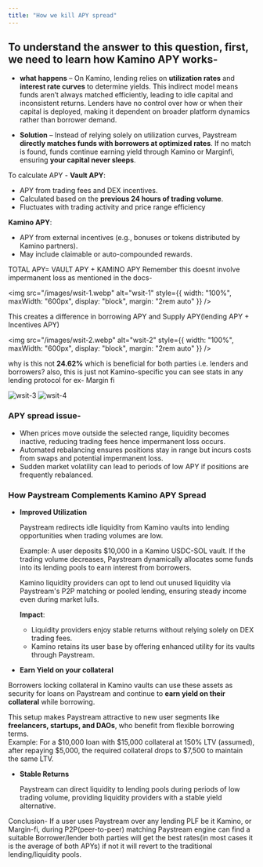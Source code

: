 ```yaml
---
title: "How we kill APY spread"
---
```


## To understand the answer to this question, first, we need to learn how Kamino APY works-

- **what happens** – On Kamino, lending relies on **utilization rates** and **interest rate curves** to determine yields. This indirect model means funds aren’t always matched efficiently, leading to idle capital and inconsistent returns. Lenders have no control over how or when their capital is deployed, making it dependent on broader platform dynamics rather than borrower demand.
  
- **Solution** – Instead of relying solely on utilization curves, Paystream **directly matches funds with borrowers at optimized rates**. If no match is found, funds continue earning yield through Kamino or Marginfi, ensuring **your capital never sleeps**.


To calculate APY - **Vault APY**:

- APY from trading fees and DEX incentives.
- Calculated based on the **previous 24 hours of trading volume**.
- Fluctuates with trading activity and price range efficiency

**Kamino APY**:

- APY from external incentives (e.g., bonuses or tokens distributed by Kamino partners).
- May include claimable or auto-compounded rewards.

TOTAL APY= VAULT APY \+ KAMINO APY Remember this doesnt involve impermanent loss as mentioned in the docs-

<img src="/images/wsit-1.webp" alt="wsit-1" style={{ width: "100%", maxWidth: "600px", display: "block", margin: "2rem auto" }} />

This creates a difference in borrowing APY and Supply APY(lending APY \+ Incentives APY)

<img src="/images/wsit-2.webp" alt="wsit-2" style={{ width: "100%", maxWidth: "600px", display: "block", margin: "2rem auto" }} />

why is this not **24.62%** which is beneficial for both parties i.e. lenders and borrowers? also, this is just not Kamino-specific you can see stats in any lending protocol for ex- Margin fi

<div style={{ display: "flex", gap: "2rem", justifyContent: "center", margin: "2rem 0" }}>
  <img src="/images/wsit-3.webp" alt="wsit-3" style={{ width: "48%", maxWidth: "400px" }} />
  <img src="/images/wsit-4.webp" alt="wsit-4" style={{ width: "48%", maxWidth: "400px" }} />
</div>


### APY spread issue-

- When prices move outside the selected range, liquidity becomes inactive, reducing trading fees hence impermanent loss occurs.
- Automated rebalancing ensures positions stay in range but incurs costs from swaps and potential impermanent loss.
- Sudden market volatility can lead to periods of low APY if positions are frequently rebalanced.

### **How Paystream Complements Kamino APY Spread**

- **Improved Utilization**

  Paystream redirects idle liquidity from Kamino vaults into lending opportunities when trading volumes are low.

  Example: A user deposits \$10,000 in a Kamino USDC-SOL vault. If the trading volume decreases, Paystream dynamically allocates some funds into its lending pools to earn interest from borrowers.

  Kamino liquidity providers can opt to lend out unused liquidity via Paystream's P2P matching or pooled lending, ensuring steady income even during market lulls.

  **Impact**:
  - Liquidity providers enjoy stable returns without relying solely on DEX trading fees.
  - Kamino retains its user base by offering enhanced utility for its vaults through Paystream.
- **Earn Yield on your collateral**

Borrowers locking collateral in Kamino vaults can use these assets as security for loans on Paystream and continue to **earn yield on their collateral** while borrowing.

This setup makes Paystream attractive to new user segments like **freelancers, startups, and DAOs**, who benefit from flexible borrowing terms.  
Example: For a $10,000 loan with $15,000 collateral at 150% LTV (assumed), after repaying $5,000, the required collateral drops to $7,500 to maintain the same LTV.

- **Stable Returns**

  Paystream can direct liquidity to lending pools during periods of low trading volume, providing liquidity providers with a stable yield alternative.



Conclusion- If a user uses Paystream over any lending PLF be it Kamino, or Margin-fi, during P2P(peer-to-peer) matching Paystream engine can find a suitable Borrower/lender both parties will get the best rates(in most cases it is the average of both APYs) if not it will revert to the traditional lending/liquidity pools.







